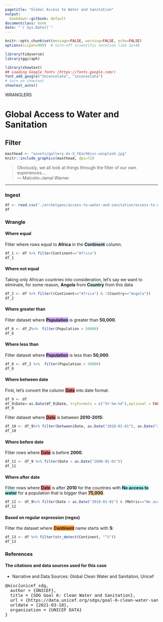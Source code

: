 ```yaml
---
pagetitle: "Global Access to Water and Sanitation"
output:
  bookdown::gitbook: default
documentclass: book
date: "`r Sys.Date()`"
---
```


```r

knitr::opts_chunk$set(message=FALSE, warning=FALSE, echo=FALSE)
options(scipen=999)  # turn-off scientific notation like 1e+48

library(tidyverse)
library(ggiraph)

library(showtext)
## Loading Google fonts (https://fonts.google.com/)
font_add_google("Inconsolata", "inconsolata")
# turn on showtext
showtext_auto()

```

WRANGLERS  

# Global Access to Water and Sanitation 
## Filter

```r

masthead <- "assets/gallery-ds-X_tEarX6svc-unsplash.jpg"
knitr::include_graphics(masthead, dpi=72)

```


> Obviously, we all look at things through the filter of our own experiences....\
--- Malcolm-Jamal Warner\

***

### Ingest

```r

df <- read.csv('./archetypes/access-to-water-and-sanitation/access-to-water-and-sanitation.csv', header = TRUE, stringsAsFactors = FALSE)
df

```

### Wrangle
#### Where equal

Filter where rows equal to __Africa__ in the <span style="background: #E0ECF8; font-weight:bold">Continent</span> column. 

```r

df_1 <- df %>% filter(Continent=="Africa")
df_1

```


#### Where not equal

Taking only African countries into consideration, let's say we want to eliminate, for some reason, <span style="font-weight:bold">Angola</span> from <span style="background: #E0F8EC;font-weight:bold">Country</span> from this data


```r

df_2 <- df %>% filter((Continent=="Africa") & !(Country=="Angola"))
df_2

```


#### Where greater than 

Filter dataset where <span style="background: #D0A9F5;font-weight:bold">Population</span> is greater than <span style="font-weight:bold">50,000</span>.

```r

df_6 <- df_2%>%  filter(Population > 50000)
df_6

```


#### Where less than  

Filter dataset where <span style="background: #D0A9F5;font-weight:bold">Population</span> is less than <span style="font-weight:bold">50,000</span>.


```r

df_8 <- df_2 %>%  filter(Population < 50000)
df_8

```


#### Where between date

First, let's convert the column <span style="background: #F78181;font-weight:bold">Date</span> into date format.


```r

df_9 <- df
df_9$Date<-as.Date(df_9$Date, tryFormats = c("%Y-%m-%d"),optional = FALSE)
df_9

```


Filter dataset where <span style="background: #F78181;font-weight:bold">Date</span> is between  <span style="font-weight:bold">2010-2015</span>:


```r

df_10 <- df_9%>% filter(between(Date, as.Date("2010-01-01"), as.Date("2015-01-01")))
df_10

```


#### Where before date

Filter rows where <span style="background: #F78181;font-weight:bold">Date</span> is before <span style="font-weight:bold">2000</span>.


```r

df_11 <- df_9 %>% filter(Date < as.Date("2000-01-01"))
df_11

```


#### Where after date

Filter rows where <span style="background: #F78181;font-weight:bold">Date</span> is after <span style="font-weight:bold">2010</span> for the countries with <span style="background: #A9F5F2;font-weight:bold">No access to water</span> for a population that is bigger than <span style="background: #F5D0A9;font-weight:bold">75,000</span>.


```r

df_12 <- df_9%>% filter(Date > as.Date("2010-01-01") & (Metric=="No access to water") & (Population > 75000))
df_12

```


#### Based on regular expression (regex)

Filter the dataset where <span style="background: #FE9A2E;font-weight:bold">Continent</span> name starts with <span style="font-weight:bold">S</span>:


```r

df_13 <- df %>% filter(str_detect(Continent, "^S"))
df_13

```


### References
#### The citations and data sources used for this case

* Narrative and Data Sources: Global Clean Water and Sanitation, Unicef

<pre>
@misc{unicef_sdg,
  author = {UNICEF},
  title = {SDG Goal 6: Clean Water and Sanitation},
  url = {https://data.unicef.org/sdgs/goal-6-clean-water-sanitation/#:~:text=Goal%206%20aims%20to%20ensure%20availability%20and%20sustainable},
  urldate = {2021-03-18},
  organization = {UNICEF DATA}
}
</pre>


